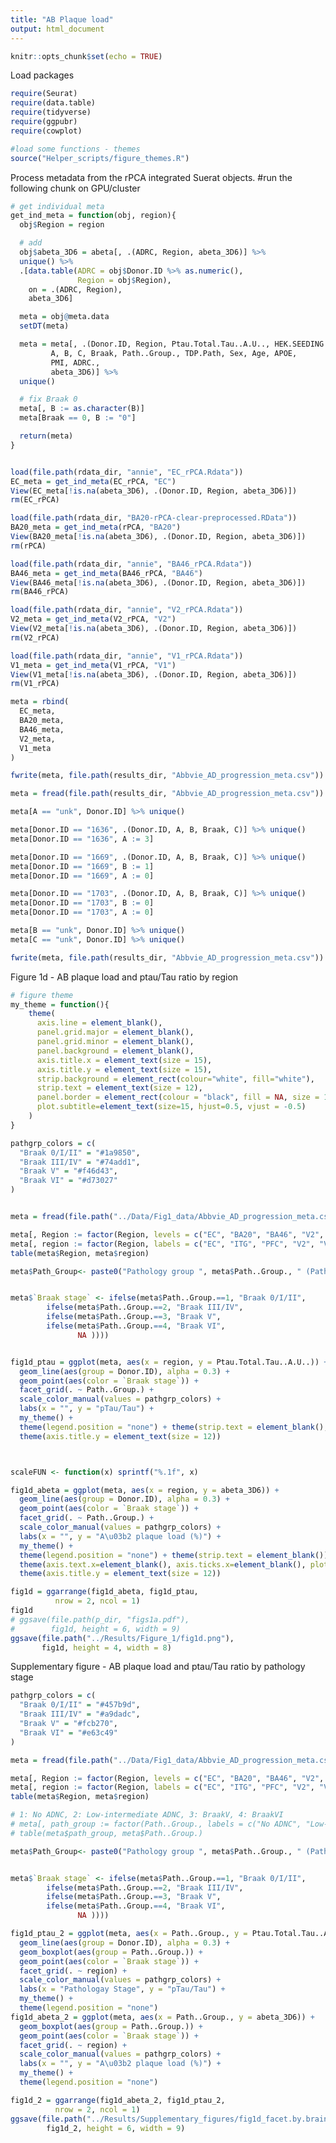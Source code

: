 ```yaml
---
title: "AB Plaque load"
output: html_document
---
```


```r
knitr::opts_chunk$set(echo = TRUE)
```

Load packages
```r
require(Seurat)
require(data.table)
require(tidyverse)
require(ggpubr)
require(cowplot)
```

```r
#load some functions - themes
source("Helper_scripts/figure_themes.R")
```


Process metadata from the rPCA integrated Suerat objects.
#run the following chunk on GPU/cluster

```r
# get individual meta
get_ind_meta = function(obj, region){
  obj$Region = region

  # add
  obj$abeta_3D6 = abeta[, .(ADRC, Region, abeta_3D6)] %>%
  unique() %>%
  .[data.table(ADRC = obj$Donor.ID %>% as.numeric(),
               Region = obj$Region),
    on = .(ADRC, Region),
    abeta_3D6]

  meta = obj@meta.data
  setDT(meta)

  meta = meta[, .(Donor.ID, Region, Ptau.Total.Tau..A.U.., HEK.SEEDING..IFD.,
         A, B, C, Braak, Path..Group., TDP.Path, Sex, Age, APOE,
         PMI, ADRC.,
         abeta_3D6)] %>%
  unique()

  # fix Braak 0
  meta[, B := as.character(B)]
  meta[Braak == 0, B := "0"]

  return(meta)
}


load(file.path(rdata_dir, "annie", "EC_rPCA.Rdata"))
EC_meta = get_ind_meta(EC_rPCA, "EC")
View(EC_meta[!is.na(abeta_3D6), .(Donor.ID, Region, abeta_3D6)])
rm(EC_rPCA)

load(file.path(rdata_dir, "BA20-rPCA-clear-preprocessed.RData"))
BA20_meta = get_ind_meta(rPCA, "BA20")
View(BA20_meta[!is.na(abeta_3D6), .(Donor.ID, Region, abeta_3D6)])
rm(rPCA)

load(file.path(rdata_dir, "annie", "BA46_rPCA.Rdata"))
BA46_meta = get_ind_meta(BA46_rPCA, "BA46")
View(BA46_meta[!is.na(abeta_3D6), .(Donor.ID, Region, abeta_3D6)])
rm(BA46_rPCA)

load(file.path(rdata_dir, "annie", "V2_rPCA.Rdata"))
V2_meta = get_ind_meta(V2_rPCA, "V2")
View(V2_meta[!is.na(abeta_3D6), .(Donor.ID, Region, abeta_3D6)])
rm(V2_rPCA)

load(file.path(rdata_dir, "annie", "V1_rPCA.Rdata"))
V1_meta = get_ind_meta(V1_rPCA, "V1")
View(V1_meta[!is.na(abeta_3D6), .(Donor.ID, Region, abeta_3D6)])
rm(V1_rPCA)

meta = rbind(
  EC_meta,
  BA20_meta,
  BA46_meta,
  V2_meta,
  V1_meta
)

fwrite(meta, file.path(results_dir, "Abbvie_AD_progression_meta.csv"))

meta = fread(file.path(results_dir, "Abbvie_AD_progression_meta.csv"))

meta[A == "unk", Donor.ID] %>% unique()

meta[Donor.ID == "1636", .(Donor.ID, A, B, Braak, C)] %>% unique()
meta[Donor.ID == "1636", A := 3]

meta[Donor.ID == "1669", .(Donor.ID, A, B, Braak, C)] %>% unique()
meta[Donor.ID == "1669", B := 1]
meta[Donor.ID == "1669", A := 0]

meta[Donor.ID == "1703", .(Donor.ID, A, B, Braak, C)] %>% unique()
meta[Donor.ID == "1703", B := 0]
meta[Donor.ID == "1703", A := 0]

meta[B == "unk", Donor.ID] %>% unique()
meta[C == "unk", Donor.ID] %>% unique()

fwrite(meta, file.path(results_dir, "Abbvie_AD_progression_meta.csv"))
```


Figure 1d - AB plaque load and ptau/Tau ratio by region

```r
# figure theme
my_theme = function(){
    theme(
      axis.line = element_blank(),
      panel.grid.major = element_blank(), 
      panel.grid.minor = element_blank(),
      panel.background = element_blank(),
      axis.title.x = element_text(size = 15), 
      axis.title.y = element_text(size = 15), 
      strip.background = element_rect(colour="white", fill="white"),
      strip.text = element_text(size = 12),
      panel.border = element_rect(colour = "black", fill = NA, size = 1.5),
      plot.subtitle=element_text(size=15, hjust=0.5, vjust = -0.5)
    )
}

pathgrp_colors = c(
  "Braak 0/I/II" = "#1a9850",
  "Braak III/IV" = "#74add1",
  "Braak V" = "#f46d43",
  "Braak VI" = "#d73027"
)


meta = fread(file.path("../Data/Fig1_data/Abbvie_AD_progression_meta.csv"))

meta[, Region := factor(Region, levels = c("EC", "BA20", "BA46", "V2", "V1"))]
meta[, region := factor(Region, labels = c("EC", "ITG", "PFC", "V2", "V1"))]
table(meta$Region, meta$region)

meta$Path_Group<- paste0("Pathology group ", meta$Path..Group., " (Path", meta$Path..Group.,")")


meta$`Braak stage` <- ifelse(meta$Path..Group.==1, "Braak 0/I/II",
        ifelse(meta$Path..Group.==2, "Braak III/IV",
        ifelse(meta$Path..Group.==3, "Braak V",
        ifelse(meta$Path..Group.==4, "Braak VI",
               NA ))))


fig1d_ptau = ggplot(meta, aes(x = region, y = Ptau.Total.Tau..A.U..)) +
  geom_line(aes(group = Donor.ID), alpha = 0.3) +
  geom_point(aes(color = `Braak stage`)) +
  facet_grid(. ~ Path..Group.) +
  scale_color_manual(values = pathgrp_colors) +
  labs(x = "", y = "pTau/Tau") + 
  my_theme() + 
  theme(legend.position = "none") + theme(strip.text = element_blank(), plot.margin=unit(c(-0.2,1,1,1), "cm")) +
  theme(axis.title.y = element_text(size = 12))



scaleFUN <- function(x) sprintf("%.1f", x)

fig1d_abeta = ggplot(meta, aes(x = region, y = abeta_3D6)) +
  geom_line(aes(group = Donor.ID), alpha = 0.3) +
  geom_point(aes(color = `Braak stage`)) +
  facet_grid(. ~ Path..Group.) +
  scale_color_manual(values = pathgrp_colors) +
  labs(x = "", y = "A\u03b2 plaque load (%)") +
  my_theme() +
  theme(legend.position = "none") + theme(strip.text = element_blank()) +
  theme(axis.text.x=element_blank(), axis.ticks.x=element_blank(), plot.margin=unit(c(1,1,-0.2,1), "cm")) +  scale_y_continuous(labels=scaleFUN) +
  theme(axis.title.y = element_text(size = 12))

fig1d = ggarrange(fig1d_abeta, fig1d_ptau,
          nrow = 2, ncol = 1)
fig1d
# ggsave(file.path(p_dir, "figs1a.pdf"),
#        fig1d, height = 6, width = 9)
ggsave(file.path("../Results/Figure_1/fig1d.png"),
       fig1d, height = 4, width = 8)
```


Supplementary figure -  AB plaque load and ptau/Tau ratio by pathology stage

```r
pathgrp_colors = c(
  "Braak 0/I/II" = "#457b9d",
  "Braak III/IV" = "#a9dadc",
  "Braak V" = "#fcb270",
  "Braak VI" = "#e63c49"
)

meta = fread(file.path("../Data/Fig1_data/Abbvie_AD_progression_meta.csv"))

meta[, Region := factor(Region, levels = c("EC", "BA20", "BA46", "V2", "V1"))]
meta[, region := factor(Region, labels = c("EC", "ITG", "PFC", "V2", "V1"))]
table(meta$Region, meta$region)

# 1: No ADNC, 2: Low-intermediate ADNC, 3: BraakV, 4: BraakVI
# meta[, path_group := factor(Path..Group., labels = c("No ADNC", "Low-intermediate\nADNC", "BraakV", "BraakVI"))]
# table(meta$path_group, meta$Path..Group.)

meta$Path_Group<- paste0("Pathology group ", meta$Path..Group., " (Path", meta$Path..Group.,")")


meta$`Braak stage` <- ifelse(meta$Path..Group.==1, "Braak 0/I/II",
        ifelse(meta$Path..Group.==2, "Braak III/IV",
        ifelse(meta$Path..Group.==3, "Braak V",
        ifelse(meta$Path..Group.==4, "Braak VI",
               NA ))))

fig1d_ptau_2 = ggplot(meta, aes(x = Path..Group., y = Ptau.Total.Tau..A.U..)) +
  geom_line(aes(group = Donor.ID), alpha = 0.3) +
  geom_boxplot(aes(group = Path..Group.)) +
  geom_point(aes(color = `Braak stage`)) +
  facet_grid(. ~ region) +
  scale_color_manual(values = pathgrp_colors) +
  labs(x = "Pathologay Stage", y = "pTau/Tau") +
  my_theme() +
  theme(legend.position = "none")
fig1d_abeta_2 = ggplot(meta, aes(x = Path..Group., y = abeta_3D6)) +
  geom_boxplot(aes(group = Path..Group.)) +
  geom_point(aes(color = `Braak stage`)) +
  facet_grid(. ~ region) +
  scale_color_manual(values = pathgrp_colors) +
  labs(x = "", y = "A\u03b2 plaque load (%)") +
  my_theme() +
  theme(legend.position = "none")

fig1d_2 = ggarrange(fig1d_abeta_2, fig1d_ptau_2,
          nrow = 2, ncol = 1)
ggsave(file.path("../Results/Supplementary_figures/fig1d_facet.by.brain.regions.png"),
        fig1d_2, height = 6, width = 9)


```
